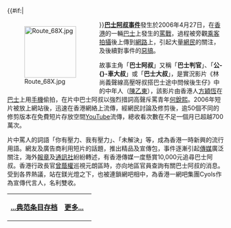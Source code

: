 {{#if:{{{image}}}|<div style="float:left;margin-right:1em">[[Image:Route_68X.jpg|120px]]
</div>}}'''[[巴士阿叔事件|巴士阿叔事件]]'''發生於2006年4月27日，在[[香港|香港]]的一輛[[巴士|巴士]]上發生的[[罵戰|罵戰]]，過程被旁觀[[乘客|乘客]][[拍攝|拍攝]]後上傳到[[網路|網路]]上，引起大量[[網民|網民]]的關注，及後續對事件的[[惡搞|惡搞]]。

故事主角「'''巴士阿叔'''」又稱「'''巴士判官'''」、「'''公-{}-車大叔'''」或「'''巴士大叔'''」，是實況影片《林尚義聲線高壓呀叔搭巴士途中問候後生仔》中的中年人（[[陳乙東|陳乙東]]），該影片由香港人[[方穎恆|方穎恆]]在[[巴士|巴士]]上用[[手機|手機]]偷拍，在片中巴士阿叔以強烈措詞高聲斥罵青年[[何銳熙|何銳熙]]。2006年短片被放上網站後，迅速在香港網絡上流傳，經網民討論及修剪後，逾50個不同的修剪版本在免費短片存放空間[[YouTube|YouTube]]流傳，總收看次數在不足一個月已超越700萬次。

片中罵人的詞語「你有壓力、我有壓力」、「未解決」等，成為香港一時新興的流行用語。網友及廣告商利用短片的話題，推出精品及宣傳包，事件逐漸引起[[傳媒|傳媒]]廣泛關注，海外[[報章|報章]]及[[通訊社|通訊社]]紛紛轉述，有香港傳媒一度懸賞10,000元追尋巴士阿叔。香港行政長官[[曾蔭權|曾蔭權]]巡視元朗區時，亦向地區官員查詢有關巴士阿叔的消息。受到各界熱議，站在鎂光燈之下，也被連鎖網吧相中，為香港一網吧集團Cyols作為宣傳代言人，名利雙收。

{| class="noprint" width="100%"  border="0" style="padding: 0; margin: 0; background-color:transparent"
|-
|<div style="text-align:left;">'''[[Portal:社会/Featured_article|...典范条目存档]]'''</div>||
 <div style="text-align:right;margin-right:10px;margin-bottom:4px;">
'''[[巴士阿叔事件|更多...]]'''
 </div >
|}<noinclude>